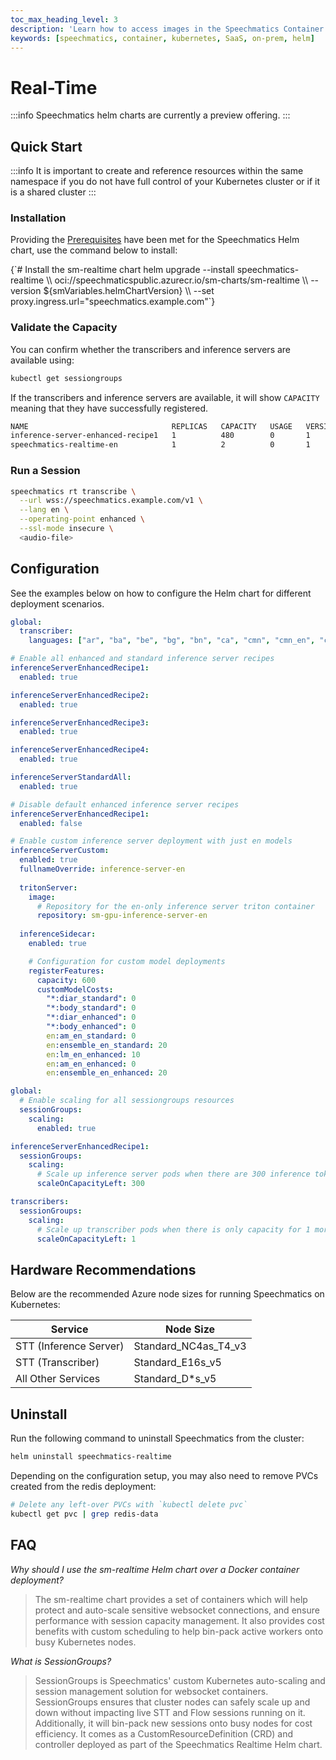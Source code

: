 ```yaml
---
toc_max_heading_level: 3
description: 'Learn how to access images in the Speechmatics Container system'
keywords: [speechmatics, container, kubernetes, SaaS, on-prem, helm]
---
```



# Real-Time

:::info
Speechmatics helm charts are currently a preview offering.
:::

## Quick Start

:::info
It is important to create and reference resources within the same namespace if you do not have full control of your Kubernetes cluster or if it is a shared cluster
:::

### Installation

Providing the [Prerequisites](/deployments/kubernetes/prerequisites) have been met for the Speechmatics Helm chart, use the command below to install:

<CodeBlock language="bash">
  {`# Install the sm-realtime chart
helm upgrade --install speechmatics-realtime \\
  oci://speechmaticspublic.azurecr.io/sm-charts/sm-realtime \\
  --version ${smVariables.helmChartVersion} \\
  --set proxy.ingress.url="speechmatics.example.com"`}
</CodeBlock>

### Validate the Capacity

You can confirm whether the transcribers and inference servers are available using:

```bash
kubectl get sessiongroups
```

If the transcribers and inference servers are available, it will show `CAPACITY` meaning that they have successfully registered.

```bash
NAME                                REPLICAS   CAPACITY   USAGE   VERSION   SPEC HASH
inference-server-enhanced-recipe1   1          480        0       1         b5784af49332f9948481195451eab6ca
speechmatics-realtime-en            1          2          0       1         83929f2b9b2448cdc818d0e46e37600b
```

### Run a Session

```bash
speechmatics rt transcribe \
  --url wss://speechmatics.example.com/v1 \
  --lang en \
  --operating-point enhanced \
  --ssl-mode insecure \
  <audio-file>
```

## Configuration

See the examples below on how to configure the Helm chart for different deployment scenarios.


<Tabs>
<TabItem value="all_langs" label="All Languages" default>

```yaml
global:
  transcriber:
    languages: ["ar", "ba", "be", "bg", "bn", "ca", "cmn", "cmn_en", "cs", "cy", "da", "de", "el", "en", "en_ms", "en_ta", "eo", "es", "es-bilingual-en", "et", "eu", "fa", "fi", "fr", "ga", "gl", "he", "hi", "hr", "hu", "ia", "id", "it", "ja", "ko", "lt", "lv", "mn", "mr", "ms", "mt", "nl", "no", "pl", "pt", "ro", "ru", "sk", "sl", "sv", "sw", "ta", "th", "tr", "ug", "uk", "ur", "vi", "yue"]

# Enable all enhanced and standard inference server recipes
inferenceServerEnhancedRecipe1:
  enabled: true

inferenceServerEnhancedRecipe2:
  enabled: true

inferenceServerEnhancedRecipe3:
  enabled: true

inferenceServerEnhancedRecipe4:
  enabled: true

inferenceServerStandardAll:
  enabled: true
```

</TabItem>
<TabItem value="en_only" label="English Standard + Enhanced" default>

```yaml
# Disable default enhanced inference server recipes
inferenceServerEnhancedRecipe1:
  enabled: false

# Enable custom inference server deployment with just en models
inferenceServerCustom:
  enabled: true
  fullnameOverride: inference-server-en
 
  tritonServer:
    image:
      # Repository for the en-only inference server triton container
      repository: sm-gpu-inference-server-en
 
  inferenceSidecar:
    enabled: true

    # Configuration for custom model deployments
    registerFeatures:
      capacity: 600
      customModelCosts:
        "*:diar_standard": 0
        "*:body_standard": 0
        "*:diar_enhanced": 0
        "*:body_enhanced": 0
        en:am_en_standard: 0
        en:ensemble_en_standard: 20
        en:lm_en_enhanced: 10
        en:am_en_enhanced: 0
        en:ensemble_en_enhanced: 20
```

</TabItem>
<TabItem value="autoscaling" label="Auto-Scaling" default>

```yaml
global:
  # Enable scaling for all sessiongroups resources
  sessionGroups:
    scaling:
      enabled: true

inferenceServerEnhancedRecipe1:
  sessionGroups:
    scaling:
      # Scale up inference server pods when there are 300 inference tokens remaining
      scaleOnCapacityLeft: 300

transcribers:
  sessionGroups:
    scaling:
      # Scale up transcriber pods when there is only capacity for 1 more session
      scaleOnCapacityLeft: 1
```

</TabItem>
</Tabs>

## Hardware Recommendations

Below are the recommended Azure node sizes for running Speechmatics on Kubernetes:

Service | Node Size
---|---
STT (Inference Server)    | Standard_NC4as_T4_v3
STT (Transcriber)     | Standard_E16s_v5
All Other Services  | Standard_D*s_v5


## Uninstall

Run the following command to uninstall Speechmatics from the cluster:

```bash
helm uninstall speechmatics-realtime
```

Depending on the configuration setup, you may also need to remove PVCs created from the redis deployment:

```bash
# Delete any left-over PVCs with `kubectl delete pvc`
kubectl get pvc | grep redis-data
```

## FAQ

*Why should I use the sm-realtime Helm chart over a Docker container deployment?*

> The sm-realtime chart provides a set of containers which will help protect and auto-scale sensitive websocket connections, and ensure performance with session capacity management. 
  It also provides cost benefits with custom scheduling to help bin-pack active workers onto busy Kubernetes nodes.

*What is SessionGroups?*

> SessionGroups is Speechmatics' custom Kubernetes auto-scaling and session management solution for websocket containers.
  SessionGroups ensures that cluster nodes can safely scale up and down without impacting live STT and Flow sessions running on it. Additionally, it will bin-pack new sessions onto busy nodes for cost efficiency.
  It comes as a CustomResourceDefinition (CRD) and controller deployed as part of the Speechmatics Realtime Helm chart.
